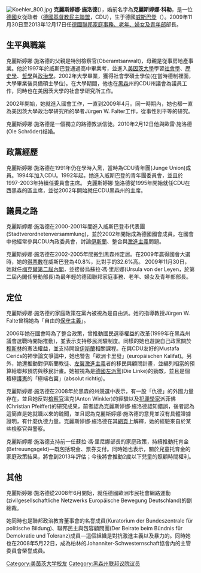 [[File:Koehler_800.jpg|thumb]]
'''克麗斯婷娜·施洛德'''({{bd|1977年|8月3日}}），婚前名字為'''克麗斯婷娜·科勒'''，是一位[[德國|德國]]女從政者（[[德國基督教民主聯盟|德國基督教民主聯盟]]，CDU），生于德國[[威斯巴登|威斯巴登]]（{{lang|de|Wiesbaden}}）。2009年11月30日至2013年12月17日任[[德國聯邦家庭事務、老年、婦女及青年部|德國聯邦家庭事務、老年、婦女及青年部]]部長。

==生平與職業==
克麗斯婷娜·施洛德的父親是特別檢察官(Oberamtsanwalt)，母親是從事房地產事業。他於1997年於威斯巴登通過高中畢業考，並進入[[美因茨大學|美因茨大學]]學習[[社會學|社會學]]、[[歷史學|歷史學]]、[[哲學|哲學]]與[[政治學|政治學]]。2002年大學畢業，獲得社會學碩士學位(在當時德制裡面，大學畢業後具備碩士學位)。在大學期間，他也在[[黑森|黑森]]州的CDU州議會為議員工作，同時也在美因茨大學的社會學研究所工作。

2002年開始，她就進入國會工作，一直到2009年4月。同一時期內，她也都一直為美因茨大學政治學研究所的學者Jürgen W. Falter工作，從事性別平等的研究。

克麗斯婷娜·施洛德是一個獨立的路德教派信徒。2010年2月12日他與歐雷·施洛德(Ole Schröder)结婚。

==政黨經歷==
克麗斯婷娜·施洛德在1991年仍在學時入黨，當時為CDU青年團(Junge Union)成員。1994年加入CDU。1992年起，她進入威斯巴登的青年團委員會，並且於1997-2003年持續任委員會主席。
克麗斯婷娜·施洛德從1995年開始就任CDU在西黑森的區主席，並從2002年開始就任CDU黑森州的主席。

==議員之路==
克麗斯婷娜·施洛德在2000-2001年間進入威斯巴登市代表團(Stadtverordnetenversammlung)，並於2002年開始成為德國國會成員。在國會中他經常參與CDU內政委員會，討論[[伊斯蘭|伊斯蘭]]、整合與[[激進主義|激進主義]]問題。

克麗斯婷娜·施洛德在2002-2005年間搬到黑森州定居。在2009年贏得國會大選時，她的[[得票數|得票數]]在威斯巴登為40.8%，比對手的32.6%高。
2009年11月30日，她就任[[梅克爾第二屆內閣|梅克爾第二屆內閣]]，並接替烏蘇拉·馮·里尼娜(Ursula von der Leyen，於第二屆內閣任勞動部長)為最年輕的德國聯邦家庭事務、老年、婦女及青年部部長。

==定位==
克麗斯婷娜·施洛德的家庭政策在黨內被視為是自由派。她的指導教授Jürgen W. Falte曾稱她為「自由的[[保守主義|保守主義]]」。

2006年她在國會時為了整合政策，曾推動國民選舉權益的改革(1999年在黑森州議會選戰時開始推動)，並表示支持移民測驗制度。同樣的她也遊說自己政黨關於[[穆斯林|穆斯林]]的憲法權益，並支持開設[[伊斯蘭|伊斯蘭]]相關課程。在與CDU友好的Mustafa Cerićs的神學論文爭論中，她也警告「歐洲卡里發」(europäischen Kalifat)。另外，她還推動對伊斯蘭教徒、[[左翼|左翼]][[激進主義|激進主義]]者的移民與顧問計畫，並編列相當的預算給聯邦預防與移民計畫。她被視為是[[德國左派黨|德國左派黨]](Die Linke)的勁敵，並且是個積極[[護憲|護憲]]的「極端右翼」(absolut richtig)。

克麗斯婷娜·施洛德在2008年於黑森的州競選中表示，有一股「仇德」的外國力量存在，並且她反對[[檢察官|檢察官]]溫克(Anton Winkler)的經驗以及[[犯罪學家|犯罪學家]]派菲佛(Christian Pfeiffer)的研究成果，前者認為克麗斯婷娜·施洛德認知錯誤，後者認為這簡直是她就職以來的醜聞，並且認為克麗斯婷娜·施洛德的意見並沒有具體證據證明，有什麼仇德力量。克麗斯婷娜·施洛德在其[[網頁|網頁]]上解釋，她的經驗來自於某些檢察官與警察。

克麗斯婷娜·施洛德支持前一任蘇拉·馮·里尼娜部長的家庭政策，持續推動托育金(Betreuungsgeld)—既包括現金、票券支付。同時她也表示，關於兒童托育金的家庭政策結果，將會到2013年評估；今後將會推動2歲以下兒童的照顧時間權利。

==其他==
克麗斯婷娜·施洛德從2008年6月開始，就任德國歐洲市民社會網路運動(zivilgesellschaftliche Netzwerks Europäische Bewegung Deutschland)的副總裁。

她同時也是聯邦政治教育董事會的名譽成員(Kuratorium der Bundeszentrale für politische Bildung)、聯邦民主與包容顧問團(Der Beirate beim Bündnis für Demokratie und Toleranz)成員—這個組織是對抗激進主義以及暴力的。同時她也在2008年5月22日，成為柏林的Johanniter-Schwesternschaft協會內的主管委員會榮譽成員。

{{commonscat|Kristina Schröder}}{{Authority control}}
{{DEFAULTSORT: Schröder, Kristina}}
[[Category:美茵茨大学校友|Category:美茵茨大学校友]]
[[Category:黑森州联邦议院议员|Category:黑森州联邦议院议员]]